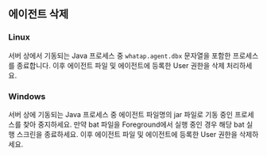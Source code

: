 ## 에이전트 삭제

### Linux

서버 상에서 기동되는 Java 프로세스 중 `whatap.agent.dbx` 문자열을 포함한 프로세스를 종료합니다. 이후 에이전트 파일 및 에이전트에 등록한 User 권한을 삭제 처리하세요.

### Windows

서버 상에 기동되는 Java 프로세스 중 에이전트 파일명의 jar 파일로 기동 중인 프로세스를 찾아 중지하세요. 만약 bat 파일을 Foreground에서 실행 중인 경우 해당 bat 실행 스크린을 종료하세요. 이후 에이전트 파일 및 에이전트에 등록한 User 권한을 삭제하세요.